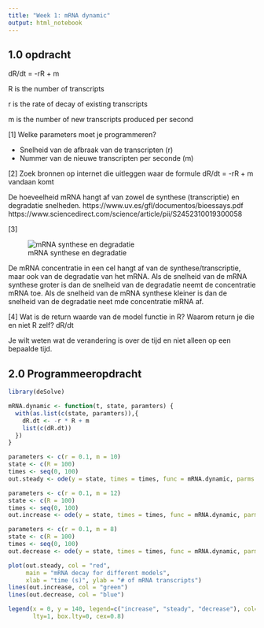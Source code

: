```yaml
---
title: "Week 1: mRNA dynamic"
output: html_notebook
---
```


## 1.0 opdracht

dR/dt = -rR + m

R is the number of transcripts

r is the rate of decay of existing transcripts

m is the number of new transcripts produced per second


[1] Welke parameters moet je programmeren?

* Snelheid van de afbraak van de transcripten (r)
* Nummer van de nieuwe transcripten per seconde (m)

[2] Zoek bronnen op internet die uitleggen waar de formule dR/dt = -rR + m vandaan komt

De hoeveelheid mRNA hangt af van zowel de synthese (transcriptie) en degradatie snelheden.
https://www.uv.es/gfl/documentos/bioessays.pdf
https://www.sciencedirect.com/science/article/pii/S2452310019300058

[3]

![mRNA synthese en degradatie](mRNA.jpeg)

De mRNA concentratie in een cel hangt af van de synthese/transcriptie, maar ook van de degradatie van het mRNA. Als de snelheid van de mRNA synthese groter is dan de snelheid van de degradatie neemt de concentratie mRNA toe. Als de snelheid van de mRNA synthese kleiner is dan de snelheid van de degradatie neet mde concentratie mRNA af.


[4] Wat is de return waarde van de model functie in R? Waarom return je die en niet R zelf?
dR/dt

Je wilt weten wat de verandering is over de tijd en niet alleen op een bepaalde tijd. 

## 2.0 Programmeeropdracht
```r
library(deSolve)

mRNA.dynamic <- function(t, state, paramters) {
  with(as.list(c(state, paramters)),{
    dR.dt <- -r * R + m
    list(c(dR.dt))
  }) 
}

parameters <- c(r = 0.1, m = 10) 
state <- c(R = 100)
times <- seq(0, 100)
out.steady <- ode(y = state, times = times, func = mRNA.dynamic, parms = parameters)

parameters <- c(r = 0.1, m = 12) 
state <- c(R = 100)
times <- seq(0, 100)
out.increase <- ode(y = state, times = times, func = mRNA.dynamic, parms = parameters)

parameters <- c(r = 0.1, m = 8) 
state <- c(R = 100)
times <- seq(0, 100)
out.decrease <- ode(y = state, times = times, func = mRNA.dynamic, parms = parameters)

plot(out.steady, col = "red",
     main = "mRNA decay for different models",
     xlab = "time (s)", ylab = "# of mRNA transcripts")
lines(out.increase, col = "green")
lines(out.decrease, col = "blue")

legend(x = 0, y = 140, legend=c("increase", "steady", "decrease"), col=c("green", "red", "blue"),
       lty=1, box.lty=0, cex=0.8)
```
